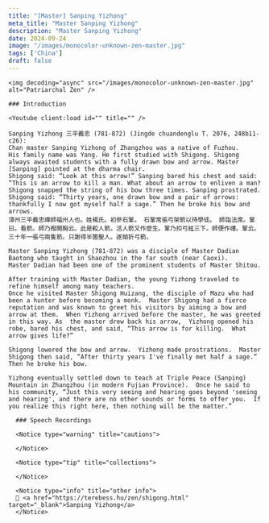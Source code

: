 ```yaml
---
title: "[Master] Sanping Yizhong"
meta_title: "Master Sanping Yizhong"
description: "Master Sanping Yizhong"
date: 2024-09-24
image: "/images/monocolor-unknown-zen-master.jpg"
tags: ['China']
draft: false
---
```


<div className="grid xl:grid-cols-8 lg:grid-cols-8 md:grid-cols-2 sm:grid-cols-2 xs:grid-cols-1 gap-8 bg-body dark:bg-darkmode-body">

  <div className="lg:col-span-3 md:col-span-1">

    <img decoding="async" src="/images/monocolor-unknown-zen-master.jpg" alt="Patriarchal Zen" />

    ### Introduction

    <Youtube client:load id="" title="" />

    Sanping Yizhong 三平義忠 (781-872) (Jingde chuandenglu T. 2076, 248b11-c26):
    Chan master Sanping Yizhong of Zhangzhou was a native of Fuzhou.
    His family name was Yang. He first studied with Shigong. Shigong always awaited students with a fully drawn bow and arrow. Master [Sanping] pointed at the dharma chair.
    Shigong said: “Look at this arrow!” Sanping bared his chest and said: “This is an arrow to kill a man. What about an arrow to enliven a man? Shigong snapped the string of his bow three times. Sanping prostrated. Shigong said: “Thirty years, one drawn bow and a pair of arrows: thankfully I now got myself half a sage.” Then he broke his bow and arrows.
    漳州三平義忠禪師福州人也。姓楊氏。初參石鞏。 石鞏常張弓架箭以待學徒。 師詣法席。鞏曰。看箭。師乃撥開胸云。此是殺人箭。活人箭又作麼生。鞏乃扣弓絃三下。師便作禮。鞏云。三十年一張弓兩隻箭。只謝得半箇聖人。遂拗折弓箭。

    Master Sanping Yizhong (781-872) was a disciple of Master Dadian Baotong who taught in Shaozhou in the far south (near Caoxi).
    Master Dadian had been one of the prominent students of Master Shitou.

    After training with Master Dadian, the young Yizhong traveled to refine himself among many teachers.
    Once he visited Master Shigong Huizang, the disciple of Mazu who had been a hunter before becoming a monk.  Master Shigong had a fierce reputation and was known to greet his visitors by aiming a bow and arrow at them.  When Yizhong arrived before the master, he was greeted in this way. As  the master drew back his arrow,  Yizhong opened his robe, bared his chest, and said, “This arrow is for killing.  What arrow gives life?”

    Shigong lowered the bow and arrow.  Yizhong made prostrations.  Master Shigong then said, “After thirty years I've finally met half a sage.”  Then he broke his bow.

    Yizhong eventually settled down to teach at Triple Peace (Sanping) Mountain in Zhangzhou (in modern Fujian Province).  Once he said to his community, “Just this very seeing and hearing goes beyond 'seeing and hearing', and there are no other sounds or forms to offer you.  If you realize this right here, then nothing will be the matter.”


  </div>

  <div className="lg:col-span-5 md:col-span-1">

      ### Speech Recordings

      <Notice type="warning" title="cautions">

      </Notice>

      <Notice type="tip" title="collections">

      </Notice>

      <Notice type="info" title="other info">
      🧷 <a href="https://terebess.hu/zen/shigong.html" target="_blank">Sanping Yizhong</a>
      </Notice>

  </div>

</div>
